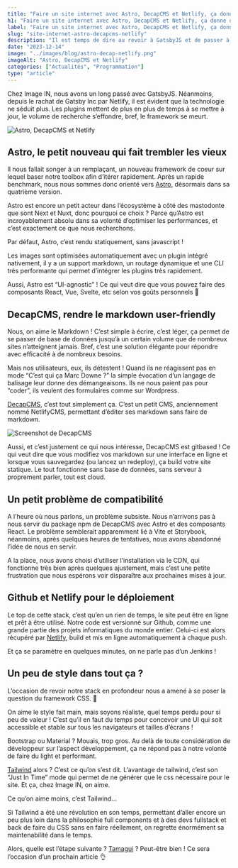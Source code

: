 ```yaml
---
title: "Faire un site internet avec Astro, DecapCMS et Netlify, ça donne quoi ?"
h1: "Faire un site internet avec Astro, DecapCMS et Netlify, ça donne quoi ?"
label: "Faire un site internet avec Astro, DecapCMS et Netlify, ça donne quoi ?"
slug: "site-internet-astro-decapcms-netlify"
description: "Il est temps de dire au revoir à GatsbyJS et de passer à autre chose. Nos premiers retours sur Astro, DecapCMS et Netlify. Et un peu de Tailwind pour le style ?"
date: "2023-12-14"
image: "../images/blog/astro-decap-netlify.png"
imageAlt: "Astro, DecapCMS et Netlify"
categories: ["Actualités", "Programmation"]
type: "article"
---
```


Chez Image IN, nous avons un long passé avec GatsbyJS. Néanmoins, depuis le rachat de Gatsby Inc par Netlify, il est évident que la technologie ne séduit plus. Les plugins mettent de plus en plus de temps à se mettre à jour, le volume de recherche s’effondre, bref, le framework se meurt.

![Astro, DecapCMS et Netlify](../images/blog/astro-decap-netlify.png)

## Astro, le petit nouveau qui fait trembler les vieux

Il nous fallait songer à un remplaçant, un nouveau framework de coeur sur lequel baser notre toolbox afin d’itérer rapidement. Après un rapide benchmark, nous nous sommes donc orienté vers [Astro](https://astro.build/), désormais dans sa quatrième version.

Astro est encore un petit acteur dans l’écosystème à côté des mastodonte que sont Next et Nuxt, donc pourquoi ce choix ? Parce qu’Astro est incroyablement absolu dans sa volonté d’optimiser les performances, et c’est exactement ce que nous recherchons.

Par défaut, Astro, c’est rendu statiquement, sans javascript !

Les images sont optimisées automatiquement avec un plugin intégré nativement, il y a un support markdown, un routage dynamique et une CLI très performante qui permet d’intégrer les plugins très rapidement.

Aussi, Astro est “UI-agnostic” ! Ce qui veut dire que vous pouvez faire des composants React, Vue, Svelte, etc selon vos goûts personnels 🤌

## DecapCMS, rendre le markdown user-friendly

Nous, on aime le Markdown ! C’est simple à écrire, c’est léger, ça permet de se passer de base de données jusqu’à un certain volume que de nombreux sites n’atteignent jamais. Bref, c’est une solution élégante pour répondre avec efficacité à de nombreux besoins.

Mais nos utilisateurs, eux, ils détestent ! Quand ils ne réagissent pas en mode “C’est qui ça Marc Downe ?” la simple évocation d’un langage de balisage leur donne des démangeaisons. Ils ne nous paient pas pour “coder”, ils veulent des formulaires comme sur Wordpress.

[DecapCMS](https://decapcms.org/), c’est tout simplement ça. C’est un petit CMS, anciennement nommé NetlifyCMS, permettant d’éditer ses markdown sans faire de markdown.

![Screenshot de DecapCMS](../images/blog/decap-screenshot.png)

Aussi, et c’est justement ce qui nous intéresse, DecapCMS est gitbased ! Ce qui veut dire que vous modifiez vos markdown sur une interface en ligne et lorsque vous sauvegardez (ou lancez un redeploy), ça build votre site statique. Le tout fonctionne sans base de données, sans serveur à proprement parler, tout est cloud.

## Un petit problème de compatibilité

A l’heure où nous parlons, un problème subsiste. Nous n’arrivons pas à nous servir du package npm de DecapCMS avec Astro et des composants React. Le problème semblerait apparemment lié à Vite et Storybook, néanmoins, après quelques heures de tentatives, nous avons abandonné l’idée de nous en servir.

A la place, nous avons choisi d’utiliser l’installation via le CDN, qui fonctionne très bien après quelques ajustement, mais c’est une petite frustration que nous espérons voir disparaître aux prochaines mises à jour.

## Github et Netlify pour le déploiement

Le top de cette stack, c’est qu’en un rien de temps, le site peut être en ligne et prêt à être utilisé. Notre code est versionné sur Github, comme une grande partie des projets informatiques du monde entier. Celui-ci est alors récupéré par [Netlify](https://www.netlify.com/), build et mis en ligne automatiquement à chaque push.

Et ça se paramètre en quelques minutes, on ne parle pas d’un Jenkins !

## Un peu de style dans tout ça ?

L’occasion de revoir notre stack en profondeur nous a amené à se poser la question du framework CSS. 🤔

On aime le style fait main, mais soyons réaliste, quel temps perdu pour si peu de valeur ! C’est qu’il en faut du temps pour concevoir une UI qui soit accessible et stable sur tous les navigateurs et tailles d’écrans !

Bootstrap ou Material ? Mouais, trop gros. Au delà de toute considération de développeur sur l’aspect développement, ça ne répond pas à notre volonté de faire du light et performant.

[Tailwind](https://tailwindcss.com/) alors ? C’est ce qu’on s’est dit. L’avantage de tailwind, c’est son “Just In Time” mode qui permet de ne générer que le css nécessaire pour le site. Et ça, chez Image IN, on aime.

Ce qu’on aime moins, c’est Tailwind…

Si Tailwind a été une révolution en son temps, permettant d’aller encore un peu plus loin dans la philosophie full components et à des devs fullstack et back de faire du CSS sans en faire réellement, on regrette énormément sa maintenabilité dans le temps.

Alors, quelle est l’étape suivante ? [Tamagui](https://tamagui.dev/) ? Peut-être bien ! Ce sera l’occasion d’un prochain article 👌